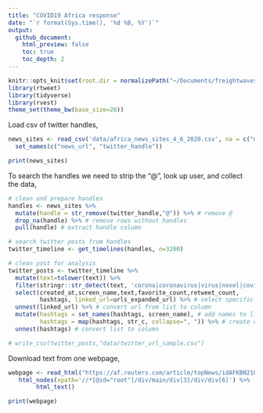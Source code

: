 ```yaml
---
title: "COVID19 Africa response"
date: "`r format(Sys.time(), '%d %B, %Y')`"
output:
  github_document:
    html_preview: false
    toc: true
    toc_depth: 2
---
```


```r
knitr::opts_knit$set(root.dir = normalizePath("~/Documents/freightwaves/Africa-covid19-response")) 
library(rtweet)
library(tidyverse)
library(rvest)
theme_set(theme_bw(base_size=20))
```

Load csv of twitter handles,

```r
news_sites <- read_csv('data/africa_news_sites_4_6_2020.csv', na = c("null",""," ")) %>%
  set_names(c("news_url", "twitter_handle"))

print(news_sites)
```

To search the handles we need to strip the "@", look up user, and collect the data,

```r
# clean and prepare handles
handles <- news_sites %>%
  mutate(handle = str_remove(twitter_handle,"@")) %>% # remove @
  drop_na(handle) %>% # remove rows without handles
  pull(handle) # extract handle column

# search twitter posts from handles
twitter_timeline <- get_timelines(handles, n=3200) 

# clean post for analysis 
twitter_posts <- twitter_timeline %>%
  mutate(text=tolower(text)) %>%
  filter(stringr::str_detect(text, 'corona|coronavirus|virus|novel|covid|covid-19|pandemic')) %>%
  select(created_at,screen_name,text,favorite_count,retweet_count,
         hashtags, linked_url=urls_expanded_url) %>% # select specific columns
  unnest(linked_url) %>% # convert url from list to column
  mutate(hashtags = set_names(hashtags, screen_name), # add names to list
         hashtags = map(hashtags, str_c, collapse=", ")) %>% # create char string
  unnest(hashtags) # convert list to column 

# write_csv(twitter_posts,"data/twitter_url_sample.csv")
```

Download text from one webpage,

```r
webpage <- read_html("https://af.reuters.com/article/topNews/idAFKBN21O1MT-OZATP") %>%
   html_nodes(xpath='//*[@id="root"]/div/main/div[3]/div/div[6]') %>%      
        html_text() 

print(webpage)
```


